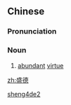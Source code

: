 ==Chinese==
{{zh-forms}}

===Pronunciation===
{{zh-pron
|m=shèngdé
|cat=n
}}

===Noun===
{{zh-noun}}

# {{lb|zh|literary}} [[abundant]] [[virtue]]

[[Category:Mandarin literary terms|sheng4de2]]

[[zh:盛德]]